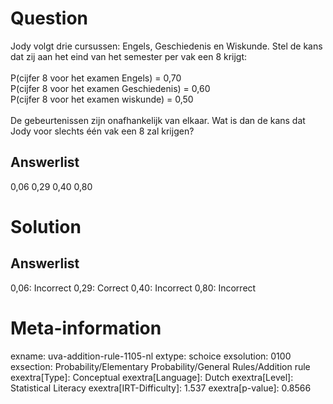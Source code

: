 Question
========

Jody volgt drie cursussen: Engels, Geschiedenis en Wiskunde. Stel de
kans dat zij aan het eind van het semester per vak een 8 krijgt:\
\
P(cijfer 8 voor het examen Engels) = 0,70\
P(cijfer 8 voor het examen Geschiedenis) = 0,60\
P(cijfer 8 voor het examen wiskunde) = 0,50\
\
De gebeurtenissen zijn onafhankelijk van elkaar. Wat is dan de kans dat
Jody voor slechts één vak een 8 zal krijgen?

Answerlist
----------

0,06
0,29
0,40
0,80

Solution
========

Answerlist
----------

0,06: Incorrect
0,29: Correct
0,40: Incorrect
0,80: Incorrect

Meta-information
================
exname: uva-addition-rule-1105-nl
extype: schoice
exsolution: 0100
exsection: Probability/Elementary Probability/General Rules/Addition rule
exextra[Type]: Conceptual
exextra[Language]: Dutch
exextra[Level]: Statistical Literacy
exextra[IRT-Difficulty]: 1.537
exextra[p-value]: 0.8566
